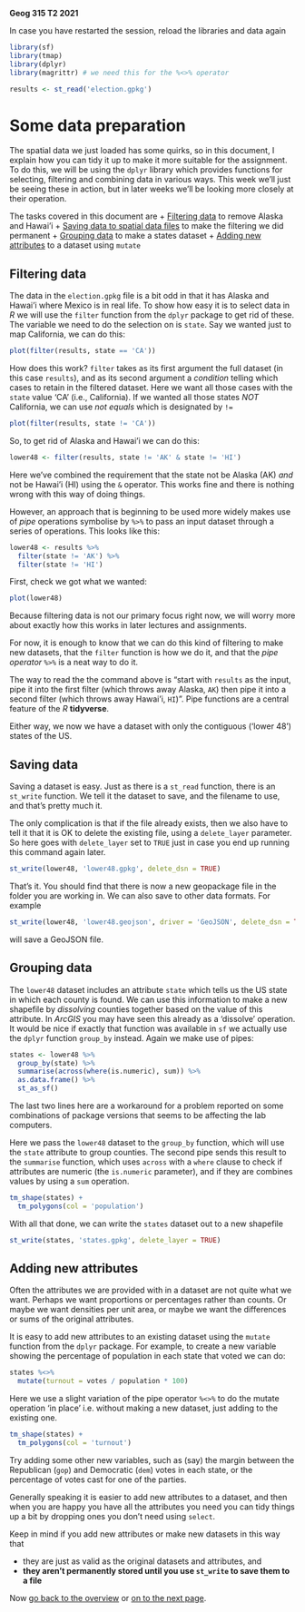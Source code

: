 **Geog 315 T2 2021**

In case you have restarted the session, reload the libraries and data again

```r
library(sf)
library(tmap)
library(dplyr)
library(magrittr) # we need this for the %<>% operator

results <- st_read('election.gpkg')
```

# Some data preparation
The spatial data we just loaded has some quirks, so in this document, I explain how you can tidy it up to make it more suitable for the assignment. To do this, we will be using the `dplyr` library which provides functions for selecting, filtering and combining data in various ways. This week we'll just be seeing these in action, but in later weeks we'll be looking more closely at their operation.

The tasks covered in this document are
+ [Filtering data](#filtering-data) to remove Alaska and Hawai'i
+ [Saving data to spatial data files](#saving-data) to make the filtering we did permanent
+ [Grouping data](#grouping-data) to make a states dataset
+ [Adding new attributes](#adding-new-attributes) to a dataset using `mutate`

## Filtering data
The data in the `election.gpkg` file is a bit odd in that it has Alaska and Hawai'i where Mexico is in real life. To show how easy it is to select data in *R* we will use the `filter` function from the `dplyr` package to get rid of these. The variable we need to do the selection on is `state`. Say we wanted just to map California, we can do this:

```r
plot(filter(results, state == 'CA'))
```

How does this work? `filter` takes as its first argument the full dataset (in this case `results`), and as its second argument a *condition* telling which cases to retain in the filtered dataset. Here we want all those cases with the `state` value 'CA' (i.e., California). If we wanted all those states *NOT* California, we can use *not equals* which is designated by `!=`

```r
plot(filter(results, state != 'CA'))
```

So, to get rid of Alaska and Hawai'i we can do this:

```r
lower48 <- filter(results, state != 'AK' & state != 'HI')
```

Here we've combined the requirement that the state not be Alaska (AK) *and* not be Hawai'i (HI) using the `&` operator. This works fine and there is nothing wrong with this way of doing things.

However, an approach that is beginning to be used more widely makes use of *pipe* operations symbolise by `%>%` to pass an input dataset through a series of operations. This looks like this:

```r
lower48 <- results %>%
  filter(state != 'AK') %>%
  filter(state != 'HI')
```

First, check we got what we wanted:

```r
plot(lower48)
```

Because filtering data is not our primary focus right now, we will worry more about exactly how this works in later lectures and assignments.

For now, it is enough to know that we can do this kind of filtering to make new datasets, that the `filter` function is how we do it, and that the *pipe operator* `%>%` is a neat way to do it.

The way to read the the command above is "start with `results` as the input, pipe it into the first filter (which throws away Alaska, `AK`) then pipe it into a second filter (which throws away Hawai'i, `HI`)". Pipe functions are a central feature of the *R* **tidyverse**.

Either way, we now we have a dataset with only the contiguous ('lower 48') states of the US.

## Saving data
Saving a dataset is easy. Just as there is a `st_read` function, there is an `st_write` function. We tell it the dataset to save, and the filename to use, and that's pretty much it.

The only complication is that if the file already exists, then we also have to tell it that it is OK to delete the existing file, using a `delete_layer` parameter. So here goes with `delete_layer` set to `TRUE` just in case you end up running this command again later.

```r
st_write(lower48, 'lower48.gpkg', delete_dsn = TRUE)
```

That's it. You should find that there is now a new geopackage file in the folder you are working in. We can also save to other data formats. For example

```r
st_write(lower48, 'lower48.geojson', driver = 'GeoJSON', delete_dsn = TRUE)
```

will save a GeoJSON file.

## Grouping data
The `lower48` dataset includes an attribute `state` which tells us the US state in which each county is found. We can use this information to make a new shapefile by *dissolving* counties together based on the value of this attribute. In *ArcGIS* you may have seen this already as a 'dissolve' operation. It would be nice if exactly that function was available in `sf` we actually use the `dplyr` function `group_by` instead. Again we make use of pipes:

```r
states <- lower48 %>%
  group_by(state) %>%
  summarise(across(where(is.numeric), sum)) %>%
  as.data.frame() %>%
  st_as_sf()
```

The last two lines here are a workaround for a problem reported on some combinations of package versions that seems to be affecting the lab computers.

Here we pass the `lower48` dataset to the `group_by` function, which will use the `state` attribute to group counties. The second pipe sends this result to the `summarise` function, which uses `across` with a `where` clause to check if attributes are numeric (the `is.numeric` parameter), and if they are combines values by using a `sum` operation.

```r
tm_shape(states) +
  tm_polygons(col = 'population')
```

With all that done, we can write the `states` dataset out to a new shapefile

```r
st_write(states, 'states.gpkg', delete_layer = TRUE)
```

## Adding new attributes
Often the attributes we are provided with in a dataset are not quite what we want. Perhaps we want proportions or percentages rather than counts. Or maybe we want densities per unit area, or maybe we want the differences or sums of the original attributes.

It is easy to add new attributes to an existing dataset using the `mutate` function from the `dplyr` package. For example, to create a new variable showing the percentage of population in each state that voted we can do:

```r
states %<>%
  mutate(turnout = votes / population * 100)
```

Here we use a slight variation of the pipe operator `%<>%` to do the mutate operation 'in place' i.e. without making a new dataset, just adding to the existing one.

```r
tm_shape(states) +
  tm_polygons(col = 'turnout')
```

Try adding some other new variables, such as (say) the margin between the Republican (`gop`) and Democratic (`dem`) votes in each state, or the percentage of votes cast for one of the parties.

Generally speaking it is easier to add new attributes to a dataset, and then when you are happy you have all the attributes you need you can tidy things up a bit by dropping ones you don't need using `select`.

Keep in mind if you add new attributes or make new datasets in this way that

+ they are just as valid as the original datasets and attributes, and
+ **they aren't permanently stored until you use `st_write` to save them to a file**

Now [go back to the overview](README.md) or [on to the next page](making-maps-in-R-03-using-tmap.md).
